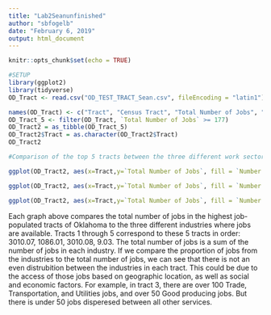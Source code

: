 ---
title: "Lab2Seanunfinished"
author: "sbfogelb"
date: "February 6, 2019"
output: html_document
---

```{r setup, include=FALSE}
knitr::opts_chunk$set(echo = TRUE)
```

```{r, echo=FALSE}
#SETUP
library(ggplot2)
library(tidyverse)
OD_Tract <- read.csv("OD_TEST_TRACT_Sean.csv", fileEncoding = "latin1")

names(OD_Tract) <- c("Tract", "Census Tract", "Total Number of Jobs", "Workers ages 29 or younger", "Workers ages 30-54", "Workers ages 55 or older", "Number of Jobs earning $1250/month or less", "Number of Jobs earning between $1251 and $3333/month", "Number of jobs earning greater than $3333/month", "Number of jobs in Good Producing industry", "Number of jobs in Trade, Transportation, and Utilities", "Number of jobs in All Other Services")
OD_Tract_5 <- filter(OD_Tract, `Total Number of Jobs` >= 177)
OD_Tract2 = as_tibble(OD_Tract_5)
OD_Tract2$Tract = as.character(OD_Tract2$Tract)
OD_Tract2
```

```{r, echo=FALSE}
#Comparison of the top 5 tracts between the three different work sectors and the total number of jobs

ggplot(OD_Tract2, aes(x=Tract,y=`Total Number of Jobs`, fill = `Number of jobs in Good Producing industry`, label = `Total Number of Jobs`)) + geom_bar(stat = "identity", width=0.8) +geom_text(size = 5, vjust = 5, color = "white") + ggtitle("Total Jobs vs. Number of Jobs in Good Producing Industry") + theme_bw()

ggplot(OD_Tract2, aes(x=Tract,y=`Total Number of Jobs`, fill = `Number of jobs in Trade, Transportation, and Utilities`, label = `Total Number of Jobs`)) + geom_bar(stat = "identity", width=0.8) + geom_text(size = 5, vjust = 5, color = "white") + ggtitle("Total Jobs vs. Number of Jobs in Trade, Transportation, and Utilities Industry") + theme_bw()

ggplot(OD_Tract2, aes(x=Tract,y=`Total Number of Jobs`, fill = `Number of jobs in All Other Services`, label = `Total Number of Jobs`)) + geom_bar(stat = "identity", width=0.8) + geom_text(size = 5, vjust = 5, color = "white") + ggtitle("Total Jobs vs. Number of Jobs in All Other Services industry") + theme_bw()
```
Each graph above compares the total number of jobs in the highest job-populated tracts of Oklahoma to the three different industries where jobs are available. Tracts 1 through 5 correspond to these 5 tracts in order: 3010.07, 1086.01, 3010.08, 9.03. The total number of jobs is a sum of the number of jobs in each industry. If we compare the proportion of jobs from the industries to the total number of jobs, we can see that there is not an even distrubition between the industries in each tract. This could be due to the access of those jobs based on geographic location, as well as social and economic factors. For example, in tract 3, there are over 100 Trade, Transportation, and Utilities jobs, and over 50 Good producing jobs. But there is under 50 jobs disperesed between all other services.